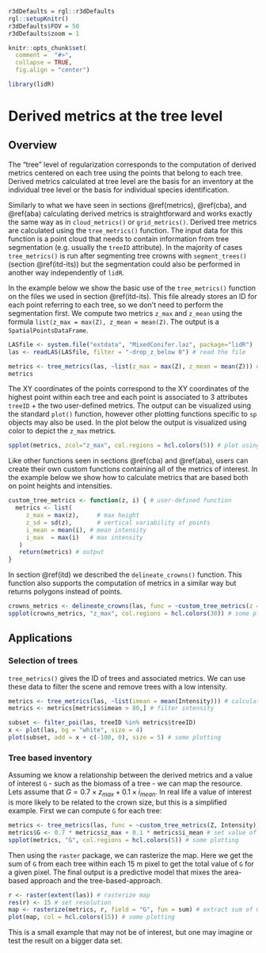 ```r
r3dDefaults = rgl::r3dDefaults
rgl::setupKnitr()
r3dDefaults$FOV = 50
r3dDefaults$zoom = 1

knitr::opts_chunk$set(
  comment =  "#>", 
  collapse = TRUE,
  fig.align = "center")

library(lidR)
```

# Derived metrics at the tree level {#tba}

## Overview {#tba-overview}

The "tree" level of regularization corresponds to the computation of derived metrics centered on each tree using the points that belong to each tree. Derived metrics calculated at tree level are the basis for an inventory at the individual tree level or the basis for individual species identification.

Similarly to what we have seen in sections \@ref(metrics), \@ref(cba), and \@ref(aba) calculating derived metrics is straightforward and works exactly the same way as in `cloud_metrics()` or `grid_metrics()`. Derived tree metrics are calculated using the `tree_metrics()` function. The input data for this function is a point cloud that needs to contain information from tree segmentation (e.g. usually the `treeID` attribute). In the majority of cases `tree_metrics()` is run after segmenting tree crowns with `segment_trees()` (section \@ref(itd-its)) but the segmentation could also be performed in another way independently of `lidR`.

In the example below we show the basic use of the `tree_metrics()` function on the files we used in section \@ref(itd-its). This file already stores an ID for each point referring to each tree, so we don't need to perform the segmentation first. We compute two metrics  `z_max` and `z_mean` using the formula `list(z_max = max(Z), z_mean = mean(Z)`. The output is a `SpatialPointsDataFrame`.

```r
LASfile <- system.file("extdata", "MixedConifer.laz", package="lidR") 
las <- readLAS(LASfile, filter = "-drop_z_below 0") # read the file

metrics <- tree_metrics(las, ~list(z_max = max(Z), z_mean = mean(Z))) # calculate tree metrics
metrics
```

The XY coordinates of the points correspond to the XY coordinates of the highest point within each tree and each point is associated to 3 attributes `treeID` + the two user-defined metrics. The output can be visualized using the standard `plot()` function, however other plotting functions specific to `sp` objects may also be used. In the plot below the output is visualized using color to depict the `z_max` metrics.

```r
spplot(metrics, zcol="z_max", col.regions = hcl.colors(5)) # plot using z_max
```

Like other functions seen in sections \@ref(cba) and \@ref(aba), users can create their own custom functions containing all of the metrics of interest. In the example below we show how to calculate metrics that are based both on point heights and intensities.

```r
custom_tree_metrics <- function(z, i) { # user-defined function
  metrics <- list(
     z_max = max(z),     # max height
     z_sd = sd(z),       # vertical variability of points
     i_mean = mean(i), # mean intensity
     i_max  = max(i)   # max intensity
   )
   return(metrics) # output
}
```

In section \@ref(itd) we described the `delineate_crowns()` function. This function also supports the computation of metrics in a similar way but returns polygons instead of points.

```r
crowns_metrics <- delineate_crowns(las, func = ~custom_tree_metrics(z = Z, i = Intensity)) # delineate crowns
spplot(crowns_metrics, "z_max", col.regions = hcl.colors(30)) # some plotting
```

## Applications {#tba-applications}

### Selection of trees {#tba-applications-tree-selection}

`tree_metrics()` gives the ID of trees and associated metrics. We can use these data to filter the scene and remove trees with a low intensity.

```r
metrics <- tree_metrics(las, ~list(imean = mean(Intensity))) # calculate tree intensity metrics
metrics <- metrics[metrics$imean > 80,] # filter intensity

subset <- filter_poi(las, treeID %in% metrics$treeID)
x <- plot(las, bg = "white", size = 4)
plot(subset, add = x + c(-100, 0), size = 5) # some plotting
```

### Tree based inventory {#tba-applications-tree-inventory}

Assuming we know a relationship between the derived metrics and a value of interest `G` - such as the biomass of a tree - we can map the resource. Lets assume that $G = 0.7 \times z_{max} + 0.1 \times i_{mean}$. In real life a value of interest is more likely to be related to the crown size, but this is a simplified example. First we can compute `G` for each tree:

```r
metrics <- tree_metrics(las, func = ~custom_tree_metrics(Z, Intensity)) # calculate intensity metrics
metrics$G <- 0.7 * metrics$z_max + 0.1 * metrics$i_mean # set value of interest
spplot(metrics, "G", col.regions = hcl.colors(5)) # some plotting
```

Then using the `raster` package, we can rasterize the map. Here we get the sum of `G` from each tree within each 15 m pixel to get the total value of `G` for a given pixel. The final output is a predictive model that mixes the area-based approach and the tree-based-approach.

```r
r <- raster(extent(las)) # rasterize map
res(r) <- 15 # set resolution
map <- rasterize(metrics, r, field = "G", fun = sum) # extract sum of G at 15m
plot(map, col = hcl.colors(15)) # some plotting
```

This is a small example that may not be of interest, but one may imagine or test the result on a bigger data set.
